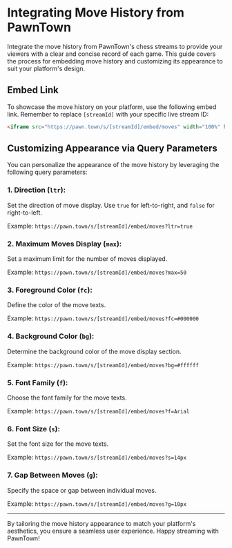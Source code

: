 # Integrating Move History from PawnTown

Integrate the move history from PawnTown's chess streams to provide your viewers with a clear and concise record of each game. This guide covers the process for embedding move history and customizing its appearance to suit your platform's design.

## Embed Link

To showcase the move history on your platform, use the following embed link. Remember to replace `[streamId]` with your specific live stream ID:

```html
<iframe src="https://pawn.town/s/[streamId]/embed/moves" width="100%" height="400" frameborder="0" scrolling="no"></iframe>
```

## Customizing Appearance via Query Parameters

You can personalize the appearance of the move history by leveraging the following query parameters:

### 1. Direction (`ltr`):

Set the direction of move display. Use `true` for left-to-right, and `false` for right-to-left.

Example: `https://pawn.town/s/[streamId]/embed/moves?ltr=true`

### 2. Maximum Moves Display (`max`):

Set a maximum limit for the number of moves displayed.

Example: `https://pawn.town/s/[streamId]/embed/moves?max=50`

### 3. Foreground Color (`fc`):

Define the color of the move texts.

Example: `https://pawn.town/s/[streamId]/embed/moves?fc=#000000`

### 4. Background Color (`bg`):

Determine the background color of the move display section.

Example: `https://pawn.town/s/[streamId]/embed/moves?bg=#ffffff`

### 5. Font Family (`f`):

Choose the font family for the move texts.

Example: `https://pawn.town/s/[streamId]/embed/moves?f=Arial`

### 6. Font Size (`s`):

Set the font size for the move texts.

Example: `https://pawn.town/s/[streamId]/embed/moves?s=14px`

### 7. Gap Between Moves (`g`):

Specify the space or gap between individual moves.

Example: `https://pawn.town/s/[streamId]/embed/moves?g=10px`

---

By tailoring the move history appearance to match your platform's aesthetics, you ensure a seamless user experience. Happy streaming with PawnTown!